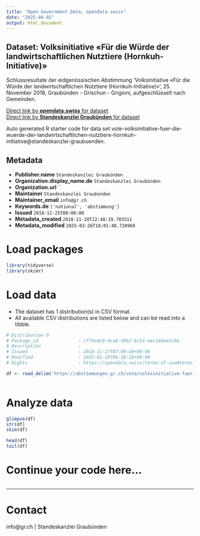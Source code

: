 ```yaml
---
title: "Open Government Data, opendata.swiss"
date: "2025-04-02"
output: html_document
---
```


## Dataset: Volksinitiative «Für die Würde der landwirtschaftlichen Nutztiere (Hornkuh-Initiative)»

Schlussresultate der eidgenössischen Abstimmung 'Volksinitiative «Für die Würde der landwirtschaftlichen Nutztiere (Hornkuh-Initiative)»', 25. November 2018, Graubünden - Grischun - Grigioni, aufgeschlüsselt nach Gemeinden.

[Direct link by **opendata.swiss** for dataset](https://opendata.swiss/de/dataset/volksinitiative-fur-die-wurde-der-landwirtschaftlichen-nutztiere-hornkuh-initiative1)<br>
[Direct link by **Standeskanzlei Graubünden** for dataset](https://abstimmungen.gr.ch/vote/volksinitiative-fuer-die-wuerde-der-landwirtschaftlichen-nutztiere-hornkuh-initiative/data)

Auto generated R starter code for data set vote-volksinitiative-fuer-die-wuerde-der-landwirtschaftlichen-nutztiere-hornkuh-initiative@standeskanzlei-graubuenden.

## Metadata

- **Publisher.name** `Standeskanzlei Graubünden`
- **Organization.display_name.de** `Standeskanzlei Graubünden`
- **Organization.url** ``
- **Maintainer** `Standeskanzlei Graubünden`
- **Maintainer_email** `info@gr.ch`
- **Keywords.de** `['national', 'abstimmung']`
- **Issued** `2018-11-25T00:00:00`
- **Metadata_created** `2018-11-20T22:48:19.703511`
- **Metadata_modified** `2025-03-26T18:01:48.728960`


# Load packages

```r

library(tidyverse)
library(skimr)

```

# Load data

-   The dataset has 1 distribution(s) in CSV format.
-   All available CSV distributions are listed below and can be read into a tibble.

```r

# Distribution 0
# Package_id               : cf79edc0-4ca6-49b2-bc53-eec140ee2c0a
# Description              : 
# Issued                   : 2018-11-17T07:09:49+00:00
# Modified                 : 2022-01-19T06:36:18+00:00
# Rights                   : https://opendata.swiss/terms-of-use#terms_by

df <- read_delim('https://abstimmungen.gr.ch/vote/volksinitiative-fuer-die-wuerde-der-landwirtschaftlichen-nutztiere-hornkuh-initiative/data-csv')



```

# Analyze data

```r

glimpse(df)
str(df)
skim(df)

head(df)
tail(df)

```

# Continue your code here...

```r

```

------------------------------------------------------------------------

# Contact

info@gr.ch | Standeskanzlei Graubünden
